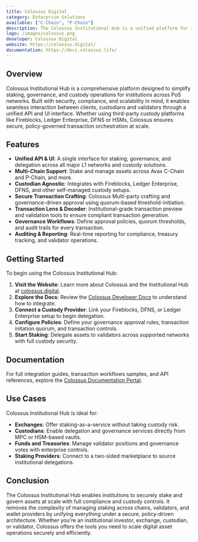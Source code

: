 ```yaml
---
title: Colossus Digital
category: Enterprise Solutions
available: ["C-Chain", "P-Chain"]
description: The Colossus Institutional Hub is a unified platform for institutional staking, governance, and custody workflows across multiple chains and custody providers.
logo: /images/colossus.png
developer: Colossus Digital
website: https://colossus.digital/
documentation: https://docs.colossus.life/
---
```


## Overview

Colossus Institutional Hub is a comprehensive platform designed to simplify staking, governance, and custody operations for institutions across PoS networks. Built with security, compliance, and scalability in mind, it enables seamless interaction between clients, custodians and validators through a unified API and UI interface. Whether using third-party custody platforms like Fireblocks, Ledger Enterprise, DFNS or HSMs, Colossus ensures secure, policy-governed transaction orchestration at scale.

## Features

- **Unified API & UI**: A single interface for staking, governance, and delegation across all major L1 networks and custody solutions.
- **Multi-Chain Support**: Stake and manage assets across Avax C-Chain and P-Chain, and more.
- **Custodian Agnostic**: Integrates with Fireblocks, Ledger Enterprise, DFNS, and other self-managed custody setups.
- **Secure Transaction Crafting**: Colossus Multi-party crafting and governance-driven approval using quorum-based threshold-initiation.
- **Transaction Lens & Decoder**: Institutional-grade transaction preview and validation tools to ensure compliant transaction generation.
- **Governance Workflows**: Define approval policies, quorum thresholds, and audit trails for every transaction.
- **Auditing & Reporting**: Real-time reporting for compliance, treasury tracking, and validator operations.

## Getting Started

To begin using the Colossus Institutional Hub:

1. **Visit the Website**: Learn more about Colossus and the Institutional Hub at [colossus.digital](https://colossus.digital/).
2. **Explore the Docs**: Review the [Colossus Developer Docs](https://docs.colossus.life/) to understand how to integrate.
3. **Connect a Custody Provider**: Link your Fireblocks, DFNS, or Ledger Enterprise setup to begin delegation.
4. **Configure Policies**: Define your governance approval rules, transaction initation quorum, and transaction controls.
5. **Start Staking**: Delegate assets to validators across supported networks with full custody security.

## Documentation

For full integration guides, transaction workflows samples, and API references, explore the [Colossus Documentation Portal](https://docs.colossus.life/).

## Use Cases

Colossus Institutional Hub is ideal for:

- **Exchanges**: Offer staking-as-a-service without taking custody risk.
- **Custodians**: Enable delegation and governance services directly from MPC or HSM-based vaults.
- **Funds and Treasuries**: Manage validator positions and governance votes with enterprise controls.
- **Staking Providers**: Connect to a two-sided marketplace to source institutional delegations.

## Conclusion

The Colossus Institutional Hub enables institutions to securely stake and govern assets at scale with full compliance and custody controls. It removes the complexity of managing staking across chains, validators, and wallet providers by unifying everything under a secure, policy-driven architecture. Whether you're an institutional investor, exchange, custodian, or validator, Colossus offers the tools you need to scale digital asset operations securely and efficiently.

